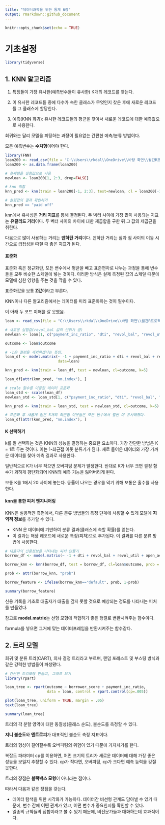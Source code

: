 ```yaml
---
title: "데이터과학을 위한 통계 6장"
output: rmarkdown::github_document
---
```


```r
knitr::opts_chunk$set(echo = TRUE)
```

# 기초설정
```r
library(tidyverse)
```


## 1. KNN 알고리즘

1. 특징들이 가장 유사한(예측변수들이 유사한) K개의 레코드를 찾는다.

2. 이 유사한 레코드들 중에 다수가 속한 클래스가 무엇인지 찾은 후에 새로운 레코드를 그 클래스에 할당한다.

3. 예측(KNN 회귀): 유사한 레코드들의 평균을 찾아서 새로운 레코드에 대한 예측값으로 사용한다.

회귀와는 달리 모델을 피팅하는 과정이 필요없는 간편한 예측/분류 방법이다.

모든 예측변수는 **수치형**이어야 한다. 


```r
library(FNN)
loan200 <- read_csv(file = "C:\\Users\\rkdal\\OneDrive\\바탕 화면\\월간R프로젝트\\데이터과학을위한통계\\psds_data\\loan200.csv")
loan200 <- as.data.frame(loan200)

# 첫째행을 실험값으로 사용
newloan <- loan200[1, 2:3, drop=FALSE]

# knn 적합
knn_pred <- knn(train = loan200[-1, 2:3], test=newloan, cl = loan200[-1, 1], k=20)

# 실험값의 결과 확인하기
knn_pred == "paid off"
```


knn에서 유사성은 **거리 지표**를 통해 결정된다. 두 벡터 사이에 가장 많이 사용되는 지표는 **유클리드 거리**이다. 두 벡터 사이의 차이에 대한 제곱합을 구한 뒤 그 값의 제곱근을 취한다.

다음으로 많이 사용하는 거리는 **맨하탄 거리**이다. 맨하탄 거리는 점과 점 사이의 이동 시간으로 급접성을 따질 때 좋은 지표가 된다.


#### 표준화

표준화 혹은 정규화란, 모든 변수에서 평균을 빼고 표준편차로 나누는 과정을 통해 변수들을 모두 비슷한 스케일에 넣는 것이다. 이러한 방식은 실제 측정된 값의 스케일 때문에 모델에 심한 영향을 주는 것을 막을 수 있다.

표준화값을 보통 **Z값**이라고 부른다.

KNN이나 다른 알고리즘에서는 데이터를 미리 표준화하는 것이 필수이다.



이 아래 두 코드 이해를 잘 못했음.

```r
loan <- read_csv(file = "C:\\Users\\rkdal\\OneDrive\\바탕 화면\\월간R프로젝트\\데이터과학을위한통계\\psds_data\\loan_data.csv")

# 새로운 실험값(revol_bal 값의 단위가 큼)
newloan <- loan[1, c("payment_inc_ratio", "dti", "revol_bal", "revol_util"), drop=FALSE]

outcome <- loan$outcome

# -1은 절편을 제외하겠다는 뜻임.
loan_df <- model.matrix(~ -1 + payment_inc_ratio + dti + revol_bal + revol_util,
                        data=loan)

knn_pred <- knn(train = loan_df, test = newloan, cl=outcome, k=5)

loan_df[attr(knn_pred, "nn.index"), ]
```


```r
# scale 함수를 이용한 데이터 표준화
loan_std <- scale(loan_df)
newloan_std <- loan_std[1, c("payment_inc_ratio", "dti", "revol_bal", "revol_util"), drop=FALSE]

knn_pred <- knn(train = loan_std, test = newloan_std, cl=outcome, k=5)

# 표준화 후 새롭게 얻은 5개의 최근접 이웃들은 모든 변수에서 훨씬 더 유사해졌다.
loan_df[attr(knn_pred, "nn.index"), ]
```


#### K 선택하기

k를 잘 선택하는 것은 KNN의 성능을 결정하는 중요한 요소이다. 가장 간단한 방법은 K = 1로 두는 것이다. 이는 1-최근접 이웃 분류기가 된다. 새로 들어온 데이터와 가장 가까운 데이터를 찾아 예측 결과로 사용한다.

일반적으로 K가 너무 작으면 오버피팅 문제가 발생한다. 반대로 K가 너무 크면 결정 함수가 과하게 평탄화되어 KNN의 예측 기능을 잃어버리게 된다.

보통 K를 1에서 20 사이에 놓는다. 동률이 나오는 경우를 막기 위해 보통은 홀수를 사용한다.


#### knn을 통한 피처 엔지니어링

KNN은 실용적인 측면에서, 다른 분류 방법들의 특정 단계에 사용할 수 있게 모델에 **지역적 정보**를 추가할 수 있다.

- KNN 은 데이터에 기반하여 분류 결과(클래스에 속할 확률)를 얻는다.
- 이 결과는 해당 레코드에 새로운 특징(피처)으로 추가된다. 이 결과를 다른 분류 방법에 사용한다.

```r
# 대출자의 신용정보를 나타내는 피처 만들기
borrow_df <- model.matrix(~ -1 + dti + revol_bal + revol_util + open_acc + delinq_2yrs_zero + pub_rec_zero, data = loan)

borrow_knn <- knn(borrow_df, test = borrow_df, cl=loan$outcome, prob = TRUE, k=10)

prob <- attr(borrow_knn, "prob")

borrow_feature <- ifelse(borrow_knn=="default", prob, 1-prob)

summary(borrow_feature)
```


신용 기록을 기초로 대출자가 대출을 갚지 못할 것으로 예상되는 정도를 나타내는 피처를 만들었다.

참고로 **model.matrix**는 선형 모형에 적합하기 좋은 행렬로 변환시켜주는 함수이다.

formula를 넣으면 그거에 맞는 데이터프레임을 반환시켜주는 함수같다.


## 2. 트리 모델

회귀 및 분류 트리(CART), 의사 결정 트리라고 부르며, 랜덤 포레스트 및 부스팅 방식과 같은 강력한 방법들이 파생됐다.

```r
# 간단한 트리모형 만들고, 그래프 보기
library(rpart)

loan_tree <- rpart(outcome ~ borrower_score + payment_inc_ratio,
                   data = loan, control = rpart.control(cp=.005))

plot(loan_tree, uniform = TRUE, margin = .05)
text(loan_tree)

summary(loan_tree)
```

트리의 각 분할 영역에 대한 동질성(클래스 순도), 불순도를 측정할 수 있다.

**지니 불순도**와 **엔트로피**가 대표적인 불순도 측정 지표이다.

트리의 형성이 길어질수록 오버피팅의 위험이 있기 때문에 가지치기를 한다. 

복잡도 파라미터 cp를 이용하면, 어떤 크기의 트리가 새로운 데이터에 대해 가장 좋은 성능을 보일지 추정할 수 있다. cp가 작다면, 오버피팅, cp가 크다면 예측 능력을 갖질 못한다.

트리의 장점은 **블랙박스 모형**이 아니라는 점이다.

따라서 다음과 같은 장점을 갖는다.

- 데이터 탐색을 위한 시각화가 가능하다. 데이터간 비선형 관계도 담아낼 수 있기 때문에, 변수 간에 어떤 관계가 있고, 어떤 변수가 중요한지를 확인할 수 있다.
- 일종의 규칙들의 집합이라고 볼 수 있기 때문에, 비전문가들과 대화하는데 효과적이다.


